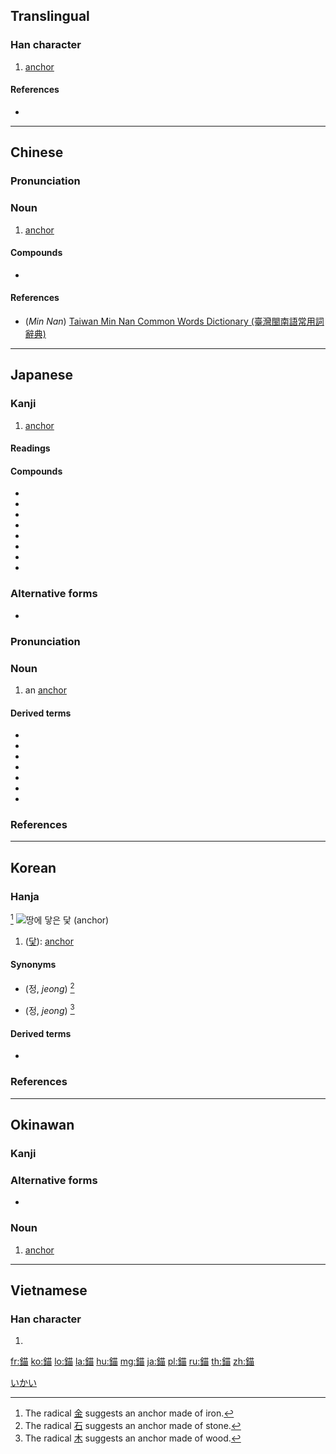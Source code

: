 {{character info/new}}
{{also|锚}}
==Translingual==

===Han character===
{{Han char|rn=167|rad=金|as=08|sn=16|four=84160|canj=CTW|ids=⿰金苗}}

# [[anchor]]

====References====
* {{Han ref|kx=1312.020|dkj=40598|dj=1814.010|hdz=64216.050|uh=9328|ud=37672|bh=C1E3|bd=49635}}

----

==Chinese==
{{zh-forms|s=锚}}
{{wikipedia|lang=zh}}

===Pronunciation===
{{zh-pron
|m=máo
|c=maau4,naau4
|mn=bâ/biâu
|mn_note=bâ - vernacular, biâu - literary
|mc=
|oc=
|cat=n
}}

===Noun===
{{zh-noun}}

# [[anchor]]

====Compounds====
* {{zh-l|起錨}}

====References====
* (''Min Nan'') [http://twblg.dict.edu.tw/holodict_new/index.html Taiwan Min Nan Common Words Dictionary (臺灣閩南語常用詞辭典)]

{{zh-cat|Nautical}}

----

==Japanese==

===Kanji===
{{ja-kanji|grade=|rs=金08}}

# [[anchor]]

====Readings====
{{ja-readings|goon=[[みょう]] (myō)|kanon=[[びょう]] (byō)|kun=[[いかり]] (ikari)}}

====Compounds====
{{der-top|Compounds}}
* {{ja-r|海%錨|かい%びょう|[[sea anchor]]}}
* {{ja-r|走%錨|そう%びょう}}
* {{ja-r|投%錨|とう%びょう}}
* {{ja-r|抜%錨|ばつ%びょう}}
* {{ja-r|錨%銲|びょう%かん}}
* {{ja-r|錨%鎖|びょう%さ}}
* {{ja-r|錨%地|びょう%ち}}
* {{ja-r|錨%泊|びょう%はく}}
{{der-bottom}}

===Alternative forms===
{{wikipedia|lang=ja}}
{{ja-kanjitab|いかり|yomi=k}}
* {{ja-l|碇}}

===Pronunciation===
{{ja-pron|y=k|いかり|acc=0|acc_ref=DJR,NHK,SMK5}}

===Noun===
{{ja-noun|いかり}}

# {{lb|ja|nautical|sort=いかり}} an [[anchor]] {{gl|tool to moor a vessel into sea bottom}}

====Derived terms====
{{der-top}}
* {{ja-r|錨%酢%漿|いかり%かた%ばみ}}
* {{ja-r|錨%氷|いかり%こおり|[[anchor ice]]}}
* {{ja-r|錨%星|いかり%ぼし}}
* {{ja-r|錨%虫|いかり%むし}}
* {{ja-r|錨を打つ|いかり を うつ}}
* {{ja-r|錨を下ろす|いかり を おろす}}
* {{ja-r|鉄%錨|かな%いかり}}
{{der-bottom}}

===References===
<references/>

----

==Korean==

===Hanja===
{{ko-hanja|hangeul=[[묘]]|eumhun=|rv=myo|mr=myo|y=myo}} <ref>The radical [[金]] suggests an anchor made of iron.</ref>
[[Image:Kotwica SS Poznań.JPG|thumb|right| [[땅]]에 [[닿다|닿]]은 [[닻]] ([[anchor]])]]

# ([[닻]]): [[anchor]]

====Synonyms====
* {{l|ko|碇}} (정, ''jeong'') <ref>The radical [[石]] suggests an anchor made of stone.</ref>
* {{l|ko|椗}} (정, ''jeong'') <ref>The radical [[木]] suggests an anchor made of wood.</ref>

====Derived terms====
* {{ko-inline|錨泊|myobak|[[anchorage]], [[moorage]]|[[묘박]]}}

===References===
<references />

----

==Okinawan==

===Kanji===
{{head|ryu|kanji|hiragana|いかい|romaji|ikai|hiragana|いちゃい|romaji|ichai}}

===Alternative forms===
* {{l|ryu|碇}}

===Noun===
{{head|ryu|noun|hiragana|いかい|romaji|ikai|hiragana|いちゃい|romaji|ichai}}

# [[anchor]]

[[Category:ryu:Nautical|いかい]]

----

==Vietnamese==

===Han character===
{{vi-hantu|[[miêu]]|rs=金08}}

# {{defn|lang=vi|sort=金08}}

[[fr:錨]]
[[ko:錨]]
[[lo:錨]]
[[la:錨]]
[[hu:錨]]
[[mg:錨]]
[[ja:錨]]
[[pl:錨]]
[[ru:錨]]
[[th:錨]]
[[zh:錨]]